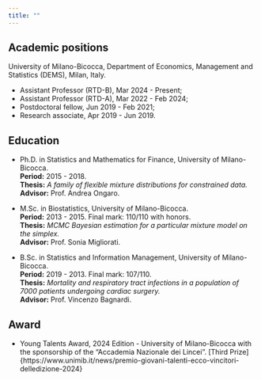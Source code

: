 ---
title: ""
---

## Academic positions

University of Milano-Bicocca, Department of Economics, Management and Statistics (DEMS), Milan, Italy.

-   [Assistant Professor (RTD-B)]{.orange}, Mar 2024 - Present;
-   Assistant Professor (RTD-A), Mar 2022 - Feb 2024;
-   Postdoctoral fellow, Jun 2019 - Feb 2021;
-   Research associate, Apr 2019 - Jun 2019.

## Education

-   [Ph.D. in Statistics and Mathematics for Finance,]{.orange} University of Milano-Bicocca.\
    **Period:** 2015 - 2018.\
    **Thesis:** *A family of flexible mixture distributions for constrained data.*\
    **Advisor:** Prof. Andrea Ongaro.

-   [M.Sc. in Biostatistics,]{.orange} University of Milano-Bicocca.\
    **Period:** 2013 - 2015. Final mark: 110/110 with honors. \
    **Thesis:** *MCMC Bayesian estimation for a particular mixture model on the simplex.* \
    **Advisor:** Prof. Sonia Migliorati.

-   [B.Sc. in Statistics and Information Management,]{.orange} University of Milano-Bicocca.\
    **Period:** 2019 - 2013. Final mark: 107/110.\
    **Thesis:** *Mortality and respiratory tract infections in a population of 7000 patients undergoing cardiac surgery.*\
    **Advisor:** Prof. Vincenzo Bagnardi.

## Award

-   [Young Talents Award,]{.orange} 2024 Edition - University of Milano-Bicocca with the sponsorship of the "Accademia Nazionale dei Lincei". [Third Prize]{https://www.unimib.it/news/premio-giovani-talenti-ecco-vincitori-delledizione-2024}